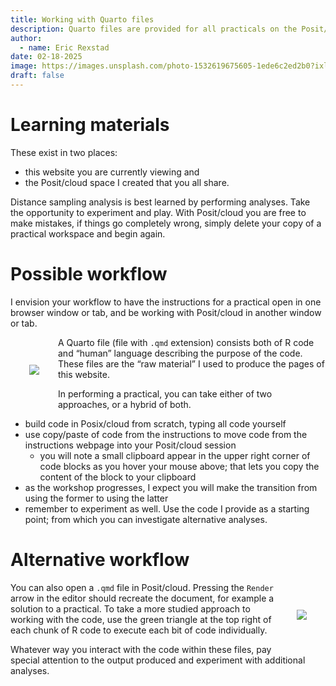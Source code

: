 ```yaml
---
title: Working with Quarto files
description: Quarto files are provided for all practicals on the Posit/cloud workspace.
author: 
  - name: Eric Rexstad
date: 02-18-2025
image: https://images.unsplash.com/photo-1532619675605-1ede6c2ed2b0?ixlib=rb-4.0.3&ixid=MnwxMjA3fDB8MHxzZWFyY2h8Mnx8YW5hbHlzaXN8ZW58MHx8MHx8&auto=format&fit=crop&w=400&q=60
draft: false
---
```


# Learning materials 

These exist in two places:

- this website you are currently viewing and
- the Posit/cloud space I created that you all share.

Distance sampling analysis is best learned by performing analyses. Take the opportunity to experiment and play. With Posit/cloud you are free to make mistakes, if things go completely wrong, simply delete your copy of a practical workspace and begin again.

# Possible workflow

I envision your workflow to have the instructions for a practical open in one browser window or tab, and be working with Posit/cloud in another window or tab.

<div style="float: left; position: relative; top: 0px; padding: 30px;">
![](clipboard.png)
</div>

A Quarto file (file with `.qmd` extension) consists both of R code and "human" language describing the purpose of the code. These files are the "raw material" I used to produce the pages of this website.

In performing a practical, you can take either of two approaches, or a hybrid of both.

- build code in Posix/cloud from scratch, typing all code yourself
- use copy/paste of code from the instructions to move code from the instructions webpage into your Posit/cloud session
  - you will note a small clipboard appear in the upper right corner of code blocks as you hover your mouse above; that lets you copy the content of the block to your clipboard
- as the workshop progresses, I expect you will make the transition from using the former to using the latter
- remember to experiment as well. Use the code I provide as a starting point; from which you can investigate alternative analyses.

# Alternative workflow

<div style="float: right; position: relative; top: 0px; padding: 30px;">
![](qmd.png)
</div>

You can also open a `.qmd` file in Posit/cloud. Pressing the `Render` arrow in the editor should recreate the document, for example a solution to a practical. To take a more studied approach to working with the code, use the green triangle at the top right of each chunk of R code to execute each bit of code individually.

Whatever way you interact with the code within these files, pay special attention to the output produced and experiment with additional analyses.